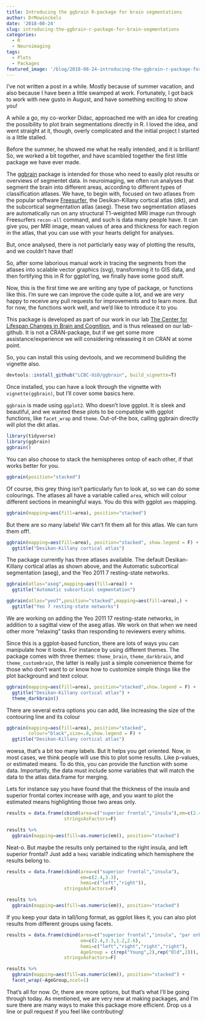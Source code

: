 ```yaml
---
title: Introducing the ggbrain R-package for brain segmentations
author: DrMowinckels
date: '2018-08-24'
slug: introducing-the-ggbrain-r-package-for-brain-segmentations
categories:
  - R
  - Neuroimaging
tags:
  - Plots
  - Packages
featured_image: '/blog/2018-08-24-introducing-the-ggbrain-r-package-for-brain-segmentations_files/figure-html/featured-1.png'
--- 
```

 
I've not written a post in a while. Mostly because of summer vacation, and also because I have been a little swamped at work.
Fortunately, I got back to work with new gusto in August, and have something exciting to show you!

A while a go, my co-worker Didac, approached me with an idea for creating the possibility to plot brain segmentations directly in R.
I loved the idea, and went straight at it, though, overly complicated and the initial project I started is a little stalled.

Before the summer, he showed me what he really intended, and it is brilliant! So, we worked a bit together, and have scambled together the first little package we have ever made. 

The [ggbrain](https://github.com/LCBC-UiO/ggbrain) package is intended for those who need to easily plot results or overviews of segmentet data. 
In neuroimaging, we often run analyses that segment the brain into different areas, according to different types of classification atlases. 
We have, to begin with, focused on two atlases from the popular software [Freesurfer](https://surfer.nmr.mgh.harvard.edu/), the Desikan-Killany cortical atlas (dkt), and the subcortical segmentation atlas (aseg).
These two segmentation atlases are automatically run on any structural T1-weighted MRI image run through Freesurfers `recon-all` command, and such is data many people have. 
It can give you, per MRI image, mean values of area and thickness for each region in the atlas, that you can use with your hearts delight for analyses.

But, once analysed, there is not particlarly easy way of plotting the results, and we couldn't have that!

So, after some laborious manual work in tracing the segments from the atlases into scalable vector graphics (svg), transforming it to GIS data, and then fortifying this in R for ggplot'ing, we finally have some good stuff.

Now, this is the first time we are writing any type of package, or functions like this. I'm sure we can improve the code quite a lot, and we are _very_ happy to receive any pull requests for improvements and to learn more.
But for now, the functions work well, and we'd like to introduce it to you.

This package is developed as part of our work in our lab [The Center for Lifespan Changes in Brain and Cognition](www.oslobrains.no), and is thus released on our lab-github. 
It is not a CRAN-package, but if we get some more assistance/experience we will considering releaseing it on CRAN at some point.

So, you can install this using devtools, and we recommend building the vignette also. 

```r
devtools::install_github("LCBC-UiO/ggbrain", build_vignette=T)
```

Once installed, you can have a look through the vignette with `vignette(ggbrain)`, but I'll cover some basics here.

`ggbrain` is made using `ggplot2`. Who doesn't love ggplot. It is sleek and beautiful, and we wanted these plots to be compatible with ggplot functions, like `facet_wrap` and `theme`.
Out-of-the box, calling ggbrain directly will plot the dkt atlas.

```r
library(tidyverse)
library(ggbrain)
ggbrain()
```

You can also choose to stack the hemispheres ontop of each other, if that works better for you.
```r
ggbrain(position="stacked")
```

Of course, this grey thing isn't particularly fun to look at, so we can do some colourings.
The atlases all have a variable called `area`, which will colour different sections in meaningful ways.
You do this with ggplot `aes` mapping.

```r
ggbrain(mapping=aes(fill=area), position="stacked")
```

But there are so many labels! We can't fit them all for this atlas. We can turn them off!.

```r
ggbrain(mapping=aes(fill=area), position="stacked", show.legend = F) +
  ggtitle("Desikan-Killany cortical atlas")
```

The package currently has three atlases available. The default Desikan-Killany cortical atlas as shown above, and the Automatic subcortical segmentation (aseg), and the Yeo 2011 7 resting-state networks.

```r

ggbrain(atlas="aseg",mapping=aes(fill=area)) +
  ggtitle("Automatic subcortical segmentation")

ggbrain(atlas="yeo7",position="stacked",mapping=aes(fill=area),) +
  ggtitle("Yeo 7 resting-state networks")
```

We are working on adding the Yeo 2011 17 resting-state networks, in addition to a sagittal view of the aseg atlas.
We work on that when we need other more "relaxing" tasks than responding to reviewers every whims.

Since this is a ggplot-based function, there are lots of ways you can manipulate how it looks. 
For instance by using different themes. The package comes with three themes:
`theme_brain`, `theme_darkbrain`, and `theme_custombrain`, the latter is really just a simple convenience theme for those who don't want to or know how to customize simple things like the plot background and text colour.


```r
ggbrain(mapping=aes(fill=area), position="stacked",show.legend = F) +
  ggtitle("Desikan-Killany cortical atlas") +
  theme_darkbrain()
```

There are several extra options you can add, like increasing the size of the contouring line and its colour

```r
ggbrain(mapping=aes(fill=area), position="stacked",
        colour="black",size=.8,show.legend = F) +
  ggtitle("Desikan-Killany cortical atlas")
```

wowsa, that's a bit too many labels. But It helps you get oriented.
Now, in most cases, we think people will use this to plot some results. Like p-values, or estimated means. 
To do this, you can provide the function with some data. Importantly, the data must include some variables that will match the data to the atlas data.frame for merging.

Lets for instance say you have found that the thickness of the insula and superior frontal cortex increase with age, and you want to plot the estimated means highlighting those two areas only.

```r
results = data.frame(cbind(area=c("superior frontal","insula"),em=c(2.4,3.3)),
                     stringsAsFactors=F)

results %>% 
  ggbrain(mapping=aes(fill=as.numeric(em)), position="stacked") 
```

Neat-o. But maybe the results only pertained to the right insula, and left superior frontal? Just add a `hemi` variable indicating which hemisphere the results belong to.

```r
results = data.frame(cbind(area=c("superior frontal","insula"),
                           em=c(2.4,3.3),
                           hemi=c("left","right")),
                     stringsAsFactors=F)

results %>% 
  ggbrain(mapping=aes(fill=as.numeric(em)), position="stacked") 
```

If you keep your data in tall/long format, as ggplot likes it, you can also plot results from different groups using facets.

```r
results = data.frame(cbind(area=c("superior frontal","insula", "par orbitalis","pre central"),
                           em=c(2.4,3.3,1.2,2.6),
                           hemi=c("left","right","right","right"),
                           AgeGroup = c(rep("Young",2),rep("Old",2))),
                     stringsAsFactors=F)

results %>% 
  ggbrain(mapping=aes(fill=as.numeric(em)), position="stacked") +
  facet_wrap(~AgeGroup,ncol=1)
```

That's all for now. Or, there are more options, but that's what I'll be going through today.
As mentioned, we are very new at making packages, and I'm sure there are many ways to make this package more efficient.
Drop us a line or pull request if you feel like contributing!
